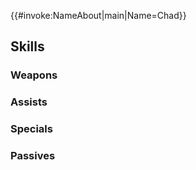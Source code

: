 {{#invoke:NameAbout|main|Name=Chad}}{{HeroPage Tabs}}
{{Hero Infobox
|Name=Chad
|Title=Lycian Wildcat
|WeaponType=Colorless Dagger
|Origin=Fire Emblem: The Binding Blade
|Gender=Male
|MoveType=Infantry
|actorJP=花江夏樹
|actorEN=Griffin Puatu
|artist=日向悠二
|additionDate=November 19, 2019
|releaseDate=November 19, 2019
|randomStartTime=2019-12-19T07:00:00Z
|poolDate=2019-11-19
|poolRarities=3,4
|TagID=チャド
|InternalID=451
|Properties=
|cv1=5
|cv2=300300
|description=Grew up in an orphanage in Lycia with a pair of brothers, Lugh and Raigh. Seeks revenge on Bern for killing the caretaker of the orphanage. Appears in Fire Emblem: The Binding Blade.
}}
{{Stats Page
|Lv1HP=19|Lv1ATK=6|Lv1SPD=9|Lv1DEF=7|Lv1RES=6
|GRHP=60|GRATK=55|GRSPD=65|GRDEF=45|GRRES=40
}}
==Skills==
===Weapons===
{{Weapons Table
|weapon1=Iron Dagger
|weapon1Default=1
|weapon1Unlock=1
|weapon2=Steel Dagger
|weapon2Default=3
|weapon2Unlock=2
|weapon3=Rogue Dagger
|weapon3Default=4
|weapon3Unlock=3
|weapon4=Rogue Dagger+
|weapon4Default=5
|weapon4Unlock=5
|weapon5=Wildcat Dagger
|weapon5Default=
|weapon5Unlock=5
}}
===Assists===
{{Assists Table
|assist1=Draw Back
|assist1Default=4
|assist1Unlock=3
}}
===Specials===
{{Specials Table
}}
===Passives===
{{Passives Table
|passiveB1=Escape Route 1
|passiveB2=Escape Route 2
|passiveB3=Escape Route 3
|passiveB1Unlock=3
|passiveB2Unlock=4
|passiveB3Unlock=5
|passiveC1=Spd Smoke 1
|passiveC2=Spd Smoke 2
|passiveC3=Spd Smoke 3
|passiveC1Unlock=1
|passiveC2Unlock=2
|passiveC3Unlock=4
}}
{{Heroes Navbox}}